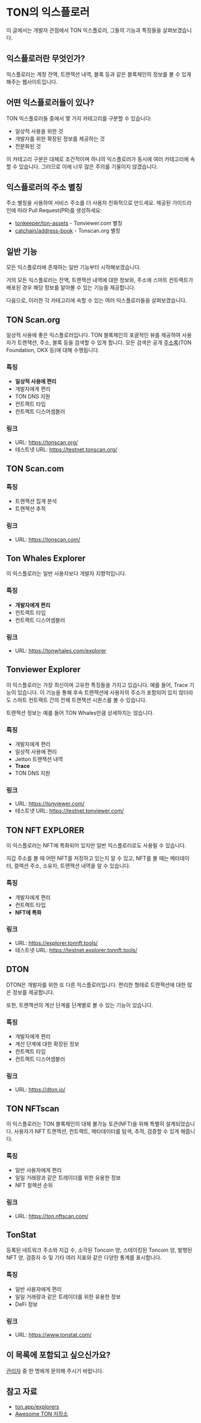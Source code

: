 
# TON의 익스플로러

이 글에서는 개발자 관점에서 TON 익스플로러, 그들의 기능과 특징들을 살펴보겠습니다.

## 익스플로러란 무엇인가?

익스플로러는 계정 잔액, 트랜잭션 내역, 블록 등과 같은 블록체인의 정보를 볼 수 있게 해주는 웹사이트입니다.

<Player url="https://www.youtube.com/watch?v=i5en19kzX6M" />

## 어떤 익스플로러들이 있나?

TON 익스플로러들 중에서 몇 가지 카테고리를 구분할 수 있습니다:

- 일상적 사용을 위한 것
- 개발자를 위한 확장된 정보를 제공하는 것
- 전문화된 것

이 카테고리 구분은 대체로 조건적이며 하나의 익스플로러가 동시에 여러 카테고리에 속할 수 있습니다. 그러므로 이에 너무 많은 주의를 기울이지 않겠습니다.

## 익스플로러의 주소 별칭

주소 별칭을 사용하여 서비스 주소를 더 사용자 친화적으로 만드세요. 제공된 가이드라인에 따라 Pull Request(PR)를 생성하세요:

- [tonkeeper/ton-assets](https://github.com/tonkeeper/ton-assets) - Tonviewer.com 별칭
- [catchain/address-book](https://github.com/catchain/address-book) - Tonscan.org 별칭

## 일반 기능

모든 익스플로러에 존재하는 일반 기능부터 시작해보겠습니다.

거의 모든 익스플로러는 잔액, 트랜잭션 내역에 대한 정보와, 주소에 스마트 컨트랙트가 배포된 경우 해당 정보를 알아볼 수 있는 기능을 제공합니다.

다음으로, 이러한 각 카테고리에 속할 수 있는 여러 익스플로러들을 살펴보겠습니다.

## TON Scan.org

일상적 사용에 좋은 익스플로러입니다. TON 블록체인의 포괄적인 뷰를 제공하여 사용자가 트랜잭션, 주소, 블록 등을 검색할 수 있게 합니다. 모든 검색은 공개 [주소록](https://github.com/catchain/tonscan/blob/master/src/addrbook.json)(TON Foundation, OKX 등)에 대해 수행됩니다.

### 특징

- **일상적 사용에 편리**
- 개발자에게 편리
- TON DNS 지원
- 컨트랙트 타입
- 컨트랙트 디스어셈블러

### 링크

- URL: https://tonscan.org/
- 테스트넷 URL: https://testnet.tonscan.org/

## TON Scan.com

### 특징

- 트랜잭션 집계 분석
- 트랜잭션 추적

### 링크

- URL: https://tonscan.com/

## Ton Whales Explorer

이 익스플로러는 일반 사용자보다 개발자 지향적입니다.

### 특징

- **개발자에게 편리**
- 컨트랙트 타입
- 컨트랙트 디스어셈블러

### 링크

- URL: https://tonwhales.com/explorer

## Tonviewer Explorer

이 익스플로러는 가장 최신이며 고유한 특징들을 가지고 있습니다.
예를 들어, Trace 기능이 있습니다. 이 기능을 통해 후속 트랜잭션에 사용자의 주소가 포함되어 있지 않더라도 스마트 컨트랙트 간의 전체 트랜잭션 시퀀스를 볼 수 있습니다.

트랜잭션 정보는 예를 들어 TON Whales만큼 상세하지는 않습니다.

### 특징

- 개발자에게 편리
- 일상적 사용에 편리
- Jetton 트랜잭션 내역
- **Trace**
- TON DNS 지원

### 링크

- URL: https://tonviewer.com/
- 테스트넷 URL: https://testnet.tonviewer.com/

## TON NFT EXPLORER

이 익스플로러는 NFT에 특화되어 있지만 일반 익스플로러로도 사용될 수 있습니다.

지갑 주소를 볼 때 어떤 NFT를 저장하고 있는지 알 수 있고, NFT를 볼 때는 메타데이터, 컬렉션 주소, 소유자, 트랜잭션 내역을 알 수 있습니다.

### 특징

- 개발자에게 편리
- 컨트랙트 타입
- **NFT에 특화**

### 링크

- URL: https://explorer.tonnft.tools/
- 테스트넷 URL: https://testnet.explorer.tonnft.tools/

## DTON

DTON은 개발자를 위한 또 다른 익스플로러입니다. 편리한 형태로 트랜잭션에 대한 많은 정보를 제공합니다.

또한, 트랜잭션의 계산 단계를 단계별로 볼 수 있는 기능이 있습니다.

### 특징

- 개발자에게 편리
- 계산 단계에 대한 확장된 정보
- 컨트랙트 타입
- 컨트랙트 디스어셈블러

### 링크

- URL: https://dton.io/

## TON NFTscan

이 익스플로러는 TON 블록체인의 대체 불가능 토큰(NFT)을 위해 특별히 설계되었습니다. 사용자가 NFT 트랜잭션, 컨트랙트, 메타데이터를 탐색, 추적, 검증할 수 있게 해줍니다.

### 특징

- 일반 사용자에게 편리
- 일일 거래량과 같은 트레이더를 위한 유용한 정보
- NFT 컬렉션 순위

### 링크

- URL: https://ton.nftscan.com/

## TonStat

등록된 네트워크 주소와 지갑 수, 소각된 Toncoin 양, 스테이킹된 Toncoin 양, 발행된 NFT 양, 검증자 수 및 기타 여러 지표와 같은 다양한 통계를 표시합니다.

### 특징

- 일반 사용자에게 편리
- 일일 거래량과 같은 트레이더를 위한 유용한 정보
- DeFi 정보

### 링크

- URL: https://www.tonstat.com/

## 이 목록에 포함되고 싶으신가요?

[관리자](/v3/contribute/maintainers) 중 한 명에게 문의해 주시기 바랍니다.

## 참고 자료

- [ton.app/explorers](https://ton.app/explorers)
- [Awesome TON 저장소](https://github.com/ton-community/awesome-ton)
